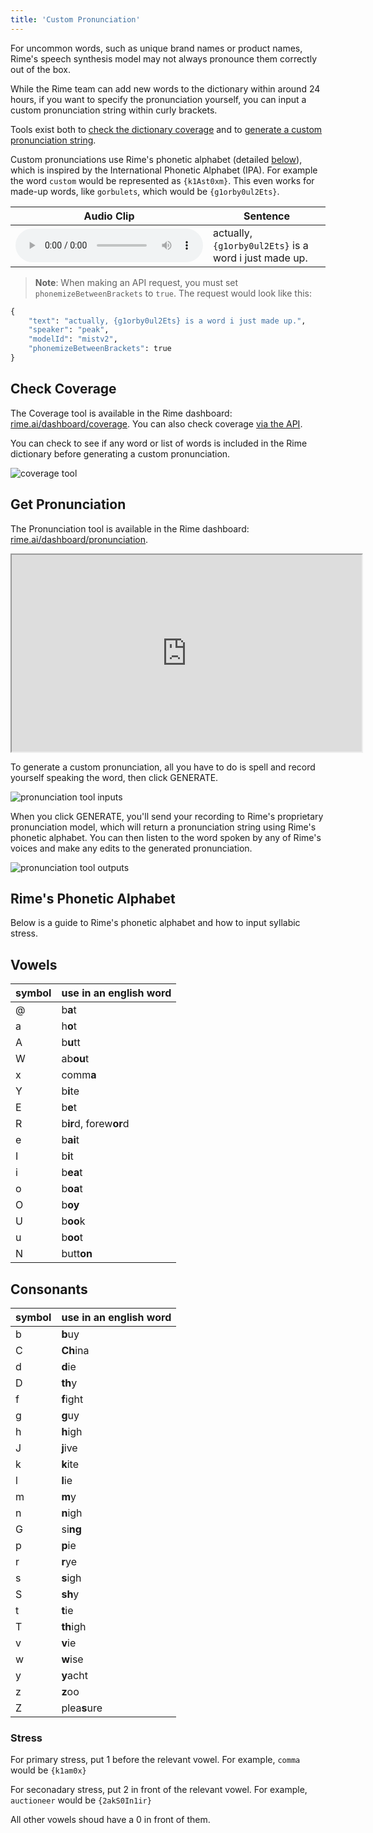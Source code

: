 ```yaml
---
title: 'Custom Pronunciation'
---
```


For uncommon words, such as unique brand names or product names, Rime's speech synthesis model may not always pronounce them correctly out of the box. 

While the Rime team can add new words to the dictionary within around 24 hours, if you want to specify the pronunciation yourself, you can input a custom pronunciation string within curly brackets.

Tools exist both to [check the dictionary coverage](#check-coverage) and to [generate a custom pronunciation string](#get-pronunciation).

Custom pronunciations use Rime's phonetic alphabet (detailed [below](#rimes-phonetic-alphabet)), which is inspired by the International Phonetic Alphabet (IPA). For example the word `custom` would be represented as `{k1Ast0xm}`. This even works for made-up words, like `gorbulets`, which would be `{g1orby0ul2Ets}`.

|    Audio Clip     |      Sentence             |
|-----------------|--------------------------|
|   <audio controls src="/audio/gorbulets.wav"></audio>     |    actually, `{g1orby0ul2Ets}` is a word i just made up.      |

> **Note**: When making an API request, you must set `phonemizeBetweenBrackets` to `true`. The request would look like this:

```python Custom Pronunciation Example
{
	"text": "actually, {g1orby0ul2Ets} is a word i just made up.",
    "speaker": "peak",
    "modelId": "mistv2",
    "phonemizeBetweenBrackets": true
}
```

## Check Coverage

The Coverage tool is available in the Rime dashboard: [rime.ai/dashboard/coverage](https://rime.ai/dashboard/coverage). You can also check coverage [via the API](/api-reference/endpoint/oov).

You can check to see if any word or list of words is included in the Rime dictionary before generating a custom pronunciation.

![coverage tool](/images/coverage_tool.png)

## Get Pronunciation

The Pronunciation tool is available in the Rime dashboard: [rime.ai/dashboard/pronunciation](https://rime.ai/dashboard/pronunciation).

<iframe src="https://drive.google.com/file/d/1WRmVnxWs4Qt593uPUztHv7VhrwCWwivP/preview" width="560" height="315" allow="autoplay" allowfullscreen></iframe>


To generate a custom pronunciation, all you have to do is spell and record yourself speaking the word, then click GENERATE.

![pronunciation tool inputs](/images/pronunciation_input.png)

When you click GENERATE, you'll send your recording to Rime's proprietary pronunciation model, which will return a pronunciation string using Rime's phonetic alphabet. You can then listen to the word spoken by any of Rime's voices and make any edits to the generated pronunciation.

![pronunciation tool outputs](/images/pronunciation_output.png)

## Rime's Phonetic Alphabet

Below is a guide to Rime's phonetic alphabet and how to input syllabic stress.


## Vowels

|   symbol     |   use in an english word              
|-----------------|--------------------------|
| @ | b**a**t |
| a | h**o**t |
| A | b**u**tt |
| W | ab**ou**t |
| x | comm**a** |
| Y | b**i**te |
| E | b**e**t |
| R | b**ir**d, forew**or**d |
| e | b**ai**t |
| I | b**i**t |
| i | b**ea**t |
| o | b**oa**t |
| O | b**oy** |
| U | b**oo**k |
| u | b**oo**t |
| N | butt**on** |


## Consonants

|   symbol     |   use in an english word              
|-----------------|--------------------------|
| b | **b**uy |
| C | **Ch**ina |
| d | **d**ie |
| D | **th**y |
| f | **f**ight |
| g | **g**uy |
| h | **h**igh |
| J | **j**ive |
| k | **k**ite |
| l | **l**ie |
| m | **m**y |
| n | **n**igh |
| G | si**ng** |
| p | **p**ie |
| r | **r**ye  |
| s | **s**igh |
| S | **sh**y |
| t | **t**ie |
| T | **th**igh |
| v | **v**ie |
| w | **w**ise |
| y | **y**acht |
| z | **z**oo |
| Z | plea**s**ure |

### Stress

For primary stress, put 1 before the relevant vowel. For example, `comma` would be `{k1am0x}`

For seconadary stress, put 2 in front of the relevant vowel. For example, `auctioneer` would be `{2akS0In1ir}`

All other vowels shoud have a 0 in front of them.
